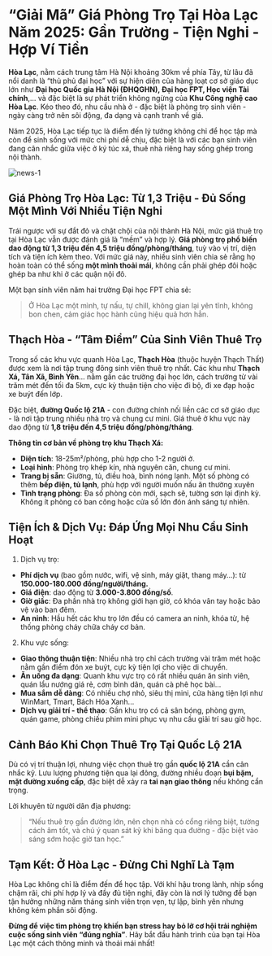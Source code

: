 # “Giải Mã” Giá Phòng Trọ Tại Hòa Lạc Năm 2025: Gần Trường - Tiện Nghi - Hợp Ví Tiền

**Hòa Lạc**, nằm cách trung tâm Hà Nội khoảng 30km về phía Tây, từ lâu đã nổi danh là “thủ phủ đại học” với sự hiện diện của hàng loạt cơ sở giáo dục lớn như **Đại học Quốc gia Hà Nội (ĐHQGHN), Đại học FPT, Học viện Tài chính**,... và đặc biệt là sự phát triển không ngừng của **Khu Công nghệ cao Hòa Lạc**. Kéo theo đó, nhu cầu nhà ở - đặc biệt là phòng trọ sinh viên - ngày càng trở nên sôi động, đa dạng và cạnh tranh về giá.

Năm 2025, Hòa Lạc tiếp tục là điểm đến lý tưởng không chỉ để học tập mà còn để sinh sống với mức chi phí dễ chịu, đặc biệt là với các bạn sinh viên đang cân nhắc giữa việc ở ký túc xá, thuê nhà riêng hay sống ghép trong nội thành.

![news-1](/news-1.png)

## Giá Phòng Trọ Hòa Lạc: Từ 1,3 Triệu - Đủ Sống Một Mình Với Nhiều Tiện Nghi

Trái ngược với sự đắt đỏ và chật chội của nội thành Hà Nội, mức giá thuê trọ tại Hòa Lạc vẫn được đánh giá là “mềm” và hợp lý. **Giá phòng trọ phổ biến dao động từ 1,3 triệu đến 4,5 triệu đồng/phòng/tháng**, tuỳ vào vị trí, diện tích và tiện ích kèm theo. Với mức giá này, nhiều sinh viên chia sẻ rằng họ hoàn toàn có thể sống **một mình thoải mái**, không cần phải ghép đôi hoặc ghép ba như khi ở các quận nội đô.

Một bạn sinh viên năm hai trường Đại học FPT chia sẻ:

> Ở Hòa Lạc một mình, tự nấu, tự chill, không gian lại yên tĩnh, không bon chen, cảm giác học hành cũng hiệu quả hơn hẳn.

## Thạch Hòa - “Tâm Điểm” Của Sinh Viên Thuê Trọ

Trong số các khu vực quanh Hòa Lạc, **Thạch Hòa** (thuộc huyện Thạch Thất) được xem là nơi tập trung đông sinh viên thuê trọ nhất. Các khu như **Thạch Xá, Tân Xã, Bình Yên**... nằm gần các trường đại học lớn, cách trường từ vài trăm mét đến tối đa 5km, cực kỳ thuận tiện cho việc đi bộ, đi xe đạp hoặc xe buýt đến lớp.

Đặc biệt, **đường Quốc lộ 21A** - con đường chính nối liền các cơ sở giáo dục - là nơi tập trung nhiều nhà trọ và chung cư mini. Giá thuê ở khu vực này dao động từ **1,8 triệu đến 4,5 triệu đồng/phòng/tháng**.

**Thông tin cơ bản về phòng trọ khu Thạch Xá:**

- **Diện tích**: 18-25m²/phòng, phù hợp cho 1-2 người ở.
- **Loại hình**: Phòng trọ khép kín, nhà nguyên căn, chung cư mini.
- **Trang bị sẵn**: Giường, tủ, điều hoà, bình nóng lạnh. Một số phòng có thêm **bếp điện, tủ lạnh**, phù hợp với người muốn nấu ăn thường xuyên
- **Tình trạng phòng**: Đa số phòng còn mới, sạch sẽ, tường sơn lại định kỳ. Không ít phòng có ban công hoặc cửa sổ lớn đón ánh sáng tự nhiên.

## Tiện Ích & Dịch Vụ: Đáp Ứng Mọi Nhu Cầu Sinh Hoạt

1. Dịch vụ trọ:

- **Phí dịch vụ** (bao gồm nước, wifi, vệ sinh, máy giặt, thang máy…): từ **150.000-180.000 đồng/người/tháng.**
- **Giá điện**: dao động từ **3.000-3.800 đồng/số**.
- **Giờ giấc**: Đa phần nhà trọ không giới hạn giờ, có khóa vân tay hoặc bảo vệ vào ban đêm.
- **An ninh**: Hầu hết các khu trọ lớn đều có camera an ninh, khóa từ, hệ thống phòng cháy chữa cháy cơ bản.

2. Khu vực sống:

- **Giao thông thuận tiện**: Nhiều nhà trọ chỉ cách trường vài trăm mét hoặc nằm gần điểm đón xe buýt, cực kỳ tiện lợi cho việc di chuyển.
- **Ăn uống đa dạng**: Quanh khu vực trọ có rất nhiều quán ăn sinh viên, quán lẩu nướng giá rẻ, cơm bình dân, quán cà phê học bài...
- **Mua sắm dễ dàng**: Có nhiều chợ nhỏ, siêu thị mini, cửa hàng tiện lợi như WinMart, Tmart, Bách Hóa Xanh...
- **Dịch vụ giải trí - thể thao**: Gần khu trọ có cả sân bóng, phòng gym, quán game, phòng chiếu phim mini phục vụ nhu cầu giải trí sau giờ học.

## Cảnh Báo Khi Chọn Thuê Trọ Tại Quốc Lộ 21A

Dù có vị trí thuận lợi, nhưng việc chọn thuê trọ gần **quốc lộ 21A** cần cân nhắc kỹ. Lưu lượng phương tiện qua lại đông, đường nhiều đoạn **bụi bặm, mặt đường xuống cấp**, đặc biệt dễ xảy ra **tai nạn giao thông** nếu không cẩn trọng.

Lời khuyên từ người dân địa phương:

> “Nếu thuê trọ gần đường lớn, nên chọn nhà có cổng riêng biệt, tường cách âm tốt, và chú ý quan sát kỹ khi băng qua đường - đặc biệt vào sáng sớm hoặc giờ tan học.”

## Tạm Kết: Ở Hòa Lạc - Đừng Chỉ Nghĩ Là Tạm

Hòa Lạc không chỉ là điểm đến để học tập. Với khí hậu trong lành, nhịp sống chậm rãi, chi phí hợp lý và đầy đủ tiện nghi, đây còn là nơi lý tưởng để bạn tận hưởng những năm tháng sinh viên trọn vẹn, tự lập, bình yên nhưng không kém phần sôi động.

**Đừng để việc tìm phòng trọ khiến bạn stress hay bỏ lỡ cơ hội trải nghiệm cuộc sống sinh viên “đúng nghĩa”**. Hãy bắt đầu hành trình của bạn tại Hòa Lạc một cách thông minh và thoải mái nhất!

